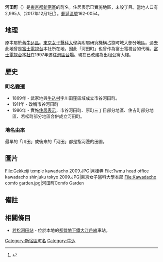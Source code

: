 {{Pathnav|日本|東京都|新宿區|frame=1}}
{{Infobox Settlement
|official_name = 河田町
|native_name =
|settlement_type = [[町|町]]
|image_skyline = Twmu hospital central ward kawadacho shinjuku tokyo 2009.JPG
|imagesize = 250px
|image_caption = 東京女子醫大醫院中央棟
|image_flag =
|image_seal =
| image_map =
| map_caption =
| pushpin_map =
|subdivision_type = [[國家|國家]]
|subdivision_name = [[File:Flag_of_Japan.svg|border]] [[日本|日本]]
|subdivision_type1 = [[都道府縣|都道府縣]]
|subdivision_name1 = [[File:Flag_of_Tokyo_Prefecture.svg|25px]] [[東京都|東京都]]
|subdivision_type2 = [[東京都區部|特別區]]
|subdivision_name2 = [[File:Flag_of_Shinjuku,_Tokyo.svg|25px]] [[新宿區|新宿區]]
|established_title =
|established_date =
|government_type =
|leader_title =
|leader_name =
|area_magnitude =
|area_total_sq_mi =
|area_total_km2 =
|area_land_sq_mi =
|area_land_km2 =
|area_urban_sq_mi =
|area_urban_km2 =
|area_metro_km2 =
|area_metro_sq_mi =
|population_as_of= 2017年（平成25年）12月1日
|population_footnotes =
|population_total = 2,995
|population_urban =
|population_metro =
|population_density_sq_mi =
|population_density_km2 =
| timezone = [[日本標準時間|JST]]
| utc_offset = +9
|timezone_DST =
|utc_offset_DST =
|latd=|latm=|lats=|latNS=
|longd=|longm=|longs=|longEW=
|elevation_footnotes=
|elevation_m =
|elevation_ft =
|postal_code_type = [[郵遞區號|郵遞區號]]
|postal_code = 162-0054
|area_code =
|website =
|footnotes =
}}
'''河田町'''（{{jpn|j=河田町|hg=かわだちょう|rm=Kawadachō|f=y}}）是[[東京都|東京都]][[新宿區|新宿區]]的町名。住居表示已實施地區，未設丁目。當地人口有2,995人（2017年12月1日<ref>{{Cite web |url=http://www.city.shinjuku.lg.jp/content/000130038.xls |title=新宿区　住民基本台帳の町丁別世帯数及び男女別人口（日本人と外国人の合計） |accessdate=2013-08-10 |archive-date=2014-08-19 |archive-url=https://web.archive.org/web/20140819083633/http://www.city.shinjuku.lg.jp/content/000130038.xls |dead-url=no }}</ref>）。[[郵遞區號|郵遞區號]]162-0054。

== 地理 ==
原本屬於舊[[牛込區|牛込區]]。[[東京女子醫科大學|東京女子醫科大學]]與附屬研究機構占據町域大部分地區。過去此地曾是[[富士電視台|富士電視台]]本社所在地，因此「河田町」也曾作為富士電視台的代稱。[[富士電視台舊總部大廈|富士電視台本社]]在1997年遷往[[港區_(東京都)|港區]][[御台場|台場]]。現在已改建為出租公寓大樓。

== 歷史 ==
=== 町名變遷 ===
* 1869年 - 武家地與[[牛込村|牛込村]]字川田窪區域成立市谷河田町。
* 1911年 - 改稱市谷河田町
* 1986年 - 實施[[住居表示|住居表示]]，市谷河田町、原町三丁目部分地區、住吉町部分地區、若松町部分地區合併成立河田町。

=== 地名由來 ===
最早的「川田」或後來的「河田」都是指河邊的田圃。

== 圖片 ==
<gallery>
File:Gekkeiji temple kawadacho 2009.JPG|月桂寺
File:Twmu head office kawadacho shinjuku tokyo 2009.JPG|東京女子醫科大學本部
File:Kawadacho comfo garden.jpg|河田町Comfo Garden
</gallery>

== 備註 ==
{{reflist}}

== 相關條目 ==
*[[若松河田站|若松河田站]] - 位於本地的[[都營地下鐵大江戶線|都營地下鐵大江戶線]]車站。

{{新宿區的町名}}

{{DEFAULTSORT:Kawadacho}}
[[Category:新宿區町名|Category:新宿區町名]]
[[Category:牛込|Category:牛込]]